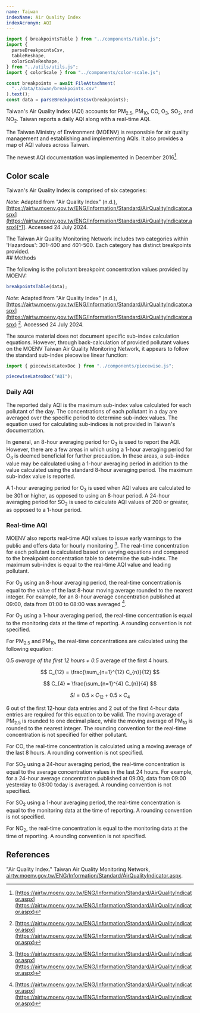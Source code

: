```yaml
---
name: Taiwan
indexName: Air Quality Index
indexAcronym: AQI
---
```


```js
import { breakpointsTable } from "../components/table.js";
import {
  parseBreakpointsCsv,
  tableReshape,
  colorScaleReshape,
} from "../utils/utils.js";
import { colorScale } from "../components/color-scale.js";

const breakpoints = await FileAttachment(
  "../data/taiwan/breakpoints.csv"
).text();
const data = parseBreakpointsCsv(breakpoints);
```

Taiwan's Air Quality Index (AQI) accounts for PM<sub>2.5</sub>, PM<sub>10</sub>, CO, O<sub>3</sub>, SO<sub>2</sub>, and NO<sub>2</sub>. Taiwan reports a daily AQI along with a real-time AQI.

The Taiwan Ministry of Environment (MOENV) is responsible for air quality management and establishing and implementing AQIs. It also provides a map of AQI values across Taiwan.

The newest AQI documentation was implemented in December 2016[^1].

## Color scale

Taiwan's Air Quality Index is comprised of six categories:


<ColorScaleImg countryCode="tw" />

_Note_: Adapted from "Air Quality Index" (n.d.), [https://airtw.moenv.gov.tw/ENG/Information/Standard/AirQualityIndicator.aspx](https://airtw.moenv.gov.tw/ENG/Information/Standard/AirQualityIndicator.aspx)[^1]. Accessed 24 July 2024.

<div class="note">
  The Taiwan Air Quality Monitoring Network includes two categories within
  'Hazardous': 301-400 and 401-500. Each category has distinct breakpoints
  provided.
</div>
## Methods

The following is the pollutant breakpoint concentration values provided by MOENV:

```js
breakpointsTable(data);
```

_Note_: Adapted from "Air Quality Index" (n.d.), [https://airtw.moenv.gov.tw/ENG/Information/Standard/AirQualityIndicator.aspx](https://airtw.moenv.gov.tw/ENG/Information/Standard/AirQualityIndicator.aspx) [^1]. Accessed 24 July 2024.

The source material does not document specific sub-index calculation equations. However, through back-calculation of provided pollutant values on the MOENV Taiwan Air Quality Monitoring Network, it appears to follow the standard sub-index piecewise linear function:

```js
import { piecewiseLatexDoc } from "../components/piecewise.js";
```

```js
piecewiseLatexDoc("AQI");
```

### Daily AQI

The reported daily AQI is the maximum sub-index value calculated for each pollutant of the day. The concentrations of each pollutant in a day are averaged over the specific period to determine sub-index values. The equation used for calculating sub-indices is not provided in Taiwan's documentation.

In general, an 8-hour averaging period for O<sub>3</sub> is used to report the AQI. However, there are a few areas in which using a 1-hour averaging period for O<sub>3</sub> is deemed beneficial for further precaution. In these areas, a sub-index value may be calculated using a 1-hour averaging period in addition to the value calculated using the standard 8-hour averaging period. The maximum sub-index value is reported.

A 1-hour averaging period for O<sub>3</sub> is used when AQI values are calculated to be 301 or higher, as opposed to using an 8-hour period. A 24-hour averaging period for SO<sub>2</sub> is used to calculate AQI values of 200 or greater, as opposed to a 1-hour period.

### Real-time AQI

MOENV also reports real-time AQI values to issue early warnings to the public and offers data for hourly monitoring [^1]. The real-time concentration for each pollutant is calculated based on varying equations and compared to the breakpoint concentration table to determine the sub-index. The maximum sub-index is equal to the real-time AQI value and leading pollutant.

For O<sub>3</sub> using an 8-hour averaging period, the real-time concentration is equal to the value of the last 8-hour moving average rounded to the nearest integer. For example, for an 8-hour average concentration published at 09:00, data from 01:00 to 08:00 was averaged [^1].

For O<sub>3</sub> using a 1-hour averaging period, the real-time concentration is equal to the monitoring data at the time of reporting. A rounding convention is not specified.

For PM<sub>2.5</sub> and PM<sub>10</sub>, the real-time concentrations are calculated using the following equation:

0.5 _average of the first 12 hours + 0.5_ average of the first 4 hours.

$$
C_{12} = \frac{\sum_{n=1}^{12} C_{n}}{12}
$$

$$
C_{4} = \frac{\sum_{n=1}^{4} C_{n}}{4}
$$

$$
SI = 0.5 \times C_{12} + 0.5 \times C_{4}
$$

6 out of the first 12-hour data entries and 2 out of the first 4-hour data entries are required for this equation to be valid. The moving average of PM<sub>2.5</sub> is rounded to one decimal place, while the moving average of PM<sub>10</sub> is rounded to the nearest integer. The rounding convention for the real-time concentration is not specified for either pollutant.

For CO, the real-time concentration is calculated using a moving average of the last 8 hours. A rounding convention is not specified.

For SO<sub>2</sub> using a 24-hour averaging period, the real-time concentration is equal to the average concentration values in the last 24 hours. For example, for a 24-hour average concentration published at 09:00, data from 09:00 yesterday to 08:00 today is averaged. A rounding convention is not specified.

For SO<sub>2</sub> using a 1-hour averaging period, the real-time concentration is equal to the monitoring data at the time of reporting. A rounding convention is not specified.

For NO<sub>2</sub>, the real-time concentration is equal to the monitoring data at the time of reporting. A rounding convention is not specified.

## References

[^1]: [https://airtw.moenv.gov.tw/ENG/Information/Standard/AirQualityIndicator.aspx](https://airtw.moenv.gov.tw/ENG/Information/Standard/AirQualityIndicator.aspx)

"Air Quality Index." Taiwan Air Quality Monitoring Network, [airtw.moenv.gov.tw/ENG/Information/Standard/AirQualityIndicator.aspx](https://airtw.moenv.gov.tw/ENG/Information/Standard/AirQualityIndicator.aspx).
